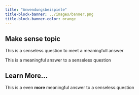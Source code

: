 ```yaml
---
title: "Anwendungsbeispiele"
title-block-banner: ../images/banner.png
title-block-banner-color: orange
---
```


## Make sense topic

::: {.callout-warning appearance="minimal"}
This is a senseless question to meet a meaningfull answer
:::

::: {.callout-tip appearance="simple"}
This is a meaningful answer to a senseless question
:::

::: {.callout-warning collapse="true"}
## Learn More...

This is a even **more** meaningful answer to a senseless question
:::
